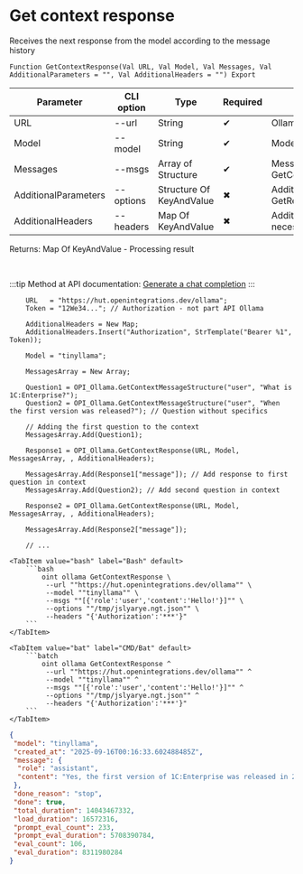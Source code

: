 ﻿---
sidebar_position: 3
description: Get context response and other functions to work with Ollama in the Open Integration Package, a free open-source integration library for 1C:Enterprise 8, OneScript and CLI
keywords: [1C, 1С, 1С:Enterprise, 1С:Enterprise 8.3, API, Integration, Services, Exchange, OneScript, CLI, Ollama]
---


# Get context response
 Receives the next response from the model according to the message history



`Function GetContextResponse(Val URL, Val Model, Val Messages, Val AdditionalParameters = "", Val AdditionalHeaders = "") Export`

  | Parameter | CLI option | Type | Required | Description |
  |-|-|-|-|-|
  | URL | --url | String | &#x2714; | Ollama server URL |
  | Model | --model | String | &#x2714; | Models name |
  | Messages | --msgs | Array of Structure | &#x2714; | Messages log. See GetContextMessageStructure |
  | AdditionalParameters | --options | Structure Of KeyAndValue | &#x2716; | Additional parameters. See GetRequestParametersStructure |
  | AdditionalHeaders | --headers | Map Of KeyAndValue | &#x2716; | Additional request headers, if necessary |

  
  Returns:  Map Of KeyAndValue - Processing result

<br/>

:::tip
Method at API documentation: [Generate a chat completion](https://github.com/ollama/ollama/blob/main/docs/api.md#generate-a-chat-completion)
:::
<br/>


```bsl title="1C:Enterprise/OneScript code example"
    URL   = "https://hut.openintegrations.dev/ollama";
    Token = "12We34..."; // Authorization - not part API Ollama

    AdditionalHeaders = New Map;
    AdditionalHeaders.Insert("Authorization", StrTemplate("Bearer %1", Token));

    Model = "tinyllama";

    MessagesArray = New Array;

    Question1 = OPI_Ollama.GetContextMessageStructure("user", "What is 1C:Enterprise?");
    Question2 = OPI_Ollama.GetContextMessageStructure("user", "When the first version was released?"); // Question without specifics

    // Adding the first question to the context
    MessagesArray.Add(Question1);

    Response1 = OPI_Ollama.GetContextResponse(URL, Model, MessagesArray, , AdditionalHeaders);

    MessagesArray.Add(Response1["message"]); // Add response to first question in context
    MessagesArray.Add(Question2); // Add second question in context

    Response2 = OPI_Ollama.GetContextResponse(URL, Model, MessagesArray, , AdditionalHeaders);

    MessagesArray.Add(Response2["message"]);

    // ...
```
 

 <Tabs>
  
    <TabItem value="bash" label="Bash" default>
        ```bash
            oint ollama GetContextResponse \
             --url ""https://hut.openintegrations.dev/ollama"" \
             --model ""tinyllama"" \
             --msgs ""[{'role':'user','content':'Hello!'}]"" \
             --options ""/tmp/jslyarye.ngt.json"" \
             --headers "{'Authorization':'***'}"
        ```
    </TabItem>
  
    <TabItem value="bat" label="CMD/Bat" default>
        ```batch
            oint ollama GetContextResponse ^
             --url ""https://hut.openintegrations.dev/ollama"" ^
             --model ""tinyllama"" ^
             --msgs ""[{'role':'user','content':'Hello!'}]"" ^
             --options ""/tmp/jslyarye.ngt.json"" ^
             --headers "{'Authorization':'***'}"
        ```
    </TabItem>
</Tabs>


```json title="Result"
{
 "model": "tinyllama",
 "created_at": "2025-09-16T00:16:33.602488485Z",
 "message": {
  "role": "assistant",
  "content": "Yes, the first version of 1C:Enterprise was released in 2005. However, the platform has undergone several major versions since then, each bringing new features and improvements to the software. The latest version available as of writing is 14, which was released in April 2021. The upgrade process involves downloading and installing updates that enhance functionality, fix bugs, and improve performance, as well as adding new features and capabilities based on customer feedback and market trends."
 },
 "done_reason": "stop",
 "done": true,
 "total_duration": 14043467332,
 "load_duration": 16572316,
 "prompt_eval_count": 233,
 "prompt_eval_duration": 5708390784,
 "eval_count": 106,
 "eval_duration": 8311980284
}
```
